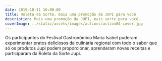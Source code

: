 ```yaml
---
date: 2019-10-11 10:00:00
title: Roleta da Sorte, mais uma promoção da JUPI para você
description: Mais uma promoção da JUPI, mais sorte para você.
coverImage: ../static/assets/images/actions/action04-cover.jpg
---
```


Os participantes do Festival Gastronômico Maria Isabel puderam experimentar pratos deliciosos da culinária regional com todo o sabor que só os produtos Jupi podem proporcionar, aprenderam novas receitas e participaram da Roleta da Sorte Jupi.
